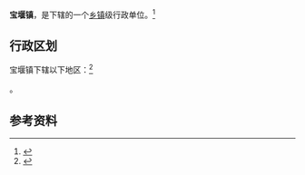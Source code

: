 {{中国乡级行政区|32/11/12/104/000}}

'''宝堰镇'''，是{{PRC admin/fullname|32/11/12/104/000|3}}下辖的一个[[乡镇|乡镇]]级行政单位。<ref>{{PRC admin/ref sgc|{{PRC admin/parent|32/11/12/104/000}}}}</ref>

== 行政区划 ==

宝堰镇下辖以下地区：<ref>{{PRC admin/ref sgc|32/11/12/104/000}}</ref>

{{PRC admin/children|32/11/12/104/000}}。

== 参考资料 ==

{{reflist}}

{{行政区划小作品}}
{{PRC admin/navcat|32/11/12/104/000}}